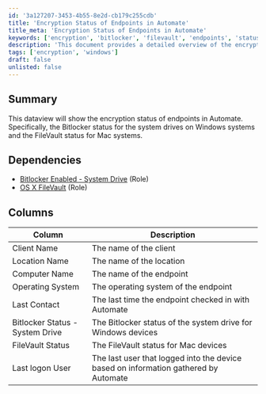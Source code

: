 ```yaml
---
id: '3a127207-3453-4b55-8e2d-cb179c255cdb'
title: 'Encryption Status of Endpoints in Automate'
title_meta: 'Encryption Status of Endpoints in Automate'
keywords: ['encryption', 'bitlocker', 'filevault', 'endpoints', 'status', 'automate']
description: 'This document provides a detailed overview of the encryption status of endpoints in ConnectWise Automate, focusing on Bitlocker for Windows systems and FileVault for Mac systems. It includes dependencies, columns, and descriptions relevant to monitoring encryption status.'
tags: ['encryption', 'windows']
draft: false
unlisted: false
---
```

## Summary

This dataview will show the encryption status of endpoints in Automate. Specifically, the Bitlocker status for the system drives on Windows systems and the FileVault status for Mac systems.

## Dependencies

- [Bitlocker Enabled - System Drive](https://proval.itglue.com/DOC-5078775-7920473) (Role)
- [OS X FileVault](https://proval.itglue.com/DOC-5078775-8012797) (Role)

## Columns

| Column                           | Description                                                                                     |
|----------------------------------|-------------------------------------------------------------------------------------------------|
| Client Name                      | The name of the client                                                                          |
| Location Name                    | The name of the location                                                                        |
| Computer Name                    | The name of the endpoint                                                                        |
| Operating System                 | The operating system of the endpoint                                                            |
| Last Contact                     | The last time the endpoint checked in with Automate                                             |
| Bitlocker Status - System Drive  | The Bitlocker status of the system drive for Windows devices                                    |
| FileVault Status                 | The FileVault status for Mac devices                                                             |
| Last logon User                  | The last user that logged into the device based on information gathered by Automate             |












